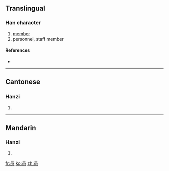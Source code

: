 {{also|員}}
==Translingual==

===Han character===
{{Han char|rn=30|rad=口|as=04|sn=7|four=|canj=口月人 (RBO)}}

# [[member]]
# personnel, staff member

====References====
* {{Han ref|kx=0181.191|hdz=10589.030|uh=5458|ud=21592}}

----

==Cantonese==

===Hanzi===
{{yue-hanzi|jyut=|y=yun4|tra=員}}

# {{defn|Cantonese|sort=口04}}

----

==Mandarin==

===Hanzi===
{{cmn-hanzi|tra=員|pin=[[yuán]] ([[yuan2]]), [[yùn]] ([[yun4]])|wg=yüan<sup>2</sup>, yün<sup>4</sup>}}

# {{defn|Mandarin|sort=口04}}

[[fr:员]]
[[ko:员]]
[[zh:员]]
